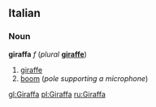 ==Italian==
===Noun===
'''giraffa''' ''f'' (''plural'' '''[[giraffe]]''')

#[[giraffe]]
#[[boom]] (''pole supporting a microphone'')

[[gl:Giraffa]]
[[pl:Giraffa]]
[[ru:Giraffa]]